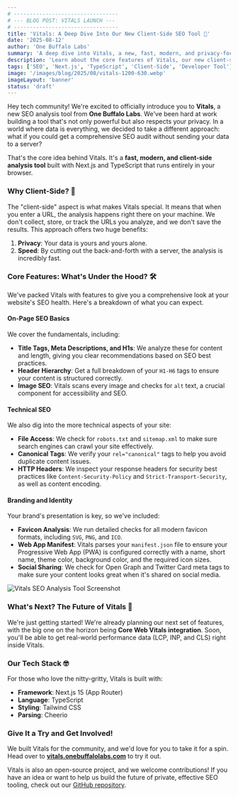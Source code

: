 ```yaml
---
# ---------------------------------
# --- BLOG POST: VITALS LAUNCH ---
# ---------------------------------
title: 'Vitals: A Deep Dive Into Our New Client-Side SEO Tool 🚀'
date: '2025-08-12'
author: 'One Buffalo Labs'
summary: 'A deep dive into Vitals, a new, fast, modern, and privacy-focused client-side SEO analysis tool from One Buffalo Labs.'
description: 'Learn about the core features of Vitals, our new client-side SEO analysis tool. We cover on-page basics, technical SEO, branding analysis, our privacy-first approach, and a sneak peek at upcoming features like Core Web Vitals integration.'
tags: ['SEO', 'Next.js', 'TypeScript', 'Client-Side', 'Developer Tool']
image: '/images/blog/2025/08/vitals-1200-630.webp'
imageLayout: 'banner'
status: 'draft'
---
```


Hey tech community! We're excited to officially introduce you to **Vitals**, a new SEO analysis tool from **One Buffalo Labs**. We've been hard at work building a tool that's not only powerful but also respects your privacy. In a world where data is everything, we decided to take a different approach: what if you could get a comprehensive SEO audit without sending your data to a server?

That's the core idea behind Vitals. It's a **fast, modern, and client-side analysis tool** built with Next.js and TypeScript that runs entirely in your browser.

### Why Client-Side? 🤔

The "client-side" aspect is what makes Vitals special. It means that when you enter a URL, the analysis happens right there on your machine. We don't collect, store, or track the URLs you analyze, and we don't save the results. This approach offers two huge benefits:

1.  **Privacy**: Your data is yours and yours alone.
2.  **Speed**: By cutting out the back-and-forth with a server, the analysis is incredibly fast.

### Core Features: What's Under the Hood? 🛠️

We've packed Vitals with features to give you a comprehensive look at your website's SEO health. Here's a breakdown of what you can expect.

#### On-Page SEO Basics

We cover the fundamentals, including:

- **Title Tags, Meta Descriptions, and H1s**: We analyze these for content and length, giving you clear recommendations based on SEO best practices.
- **Header Hierarchy**: Get a full breakdown of your `H1-H6` tags to ensure your content is structured correctly.
- **Image SEO**: Vitals scans every image and checks for `alt` text, a crucial component for accessibility and SEO.

#### Technical SEO

We also dig into the more technical aspects of your site:

- **File Access**: We check for `robots.txt` and `sitemap.xml` to make sure search engines can crawl your site effectively.
- **Canonical Tags**: We verify your `rel="canonical"` tags to help you avoid duplicate content issues.
- **HTTP Headers**: We inspect your response headers for security best practices like `Content-Security-Policy` and `Strict-Transport-Security`, as well as content encoding.

#### Branding and Identity

Your brand's presentation is key, so we've included:

- **Favicon Analysis**: We run detailed checks for all modern favicon formats, including `SVG`, `PNG`, and `ICO`.
- **Web App Manifest**: Vitals parses your `manifest.json` file to ensure your Progressive Web App (PWA) is configured correctly with a name, short name, theme color, background color, and the required icon sizes.
- **Social Sharing**: We check for Open Graph and Twitter Card meta tags to make sure your content looks great when it's shared on social media.

![Vitals SEO Analysis Tool Screenshot](/images/blog/2025/08/vitals-screenshot.webp)

### What's Next? The Future of Vitals 🔮

We're just getting started! We're already planning our next set of features, with the big one on the horizon being **Core Web Vitals integration**. Soon, you'll be able to get real-world performance data (LCP, INP, and CLS) right inside Vitals.

### Our Tech Stack 🤓

For those who love the nitty-gritty, Vitals is built with:

- **Framework**: Next.js 15 (App Router)
- **Language**: TypeScript
- **Styling**: Tailwind CSS
- **Parsing**: Cheerio

### Give It a Try and Get Involved!

We built Vitals for the community, and we'd love for you to take it for a spin. Head over to **[vitals.onebuffalolabs.com](https://vitals.onebuffalolabs.com)** to try it out.

Vitals is also an open-source project, and we welcome contributions! If you have an idea or want to help us build the future of private, effective SEO tooling, check out our [GitHub repository](https://github.com/OneBuffaloLabs/vitals).
